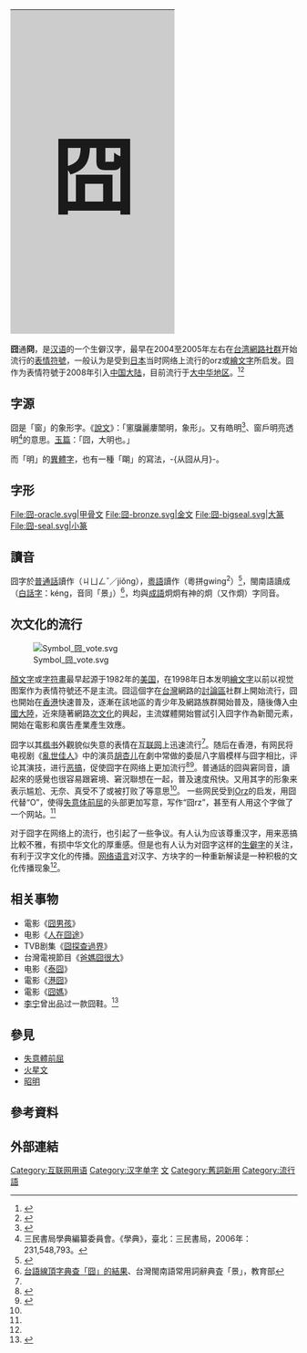 {{Otheruses|other=[[商代|商代]]的一名先公|囧 (商族先公)}}
{{TA|G1=IT}}
{| class="infobox" style="clear: both; width:16.0em; font-size:9pt; line-height: 0.8;"
|-
!style="background:#ccc; text-align:center; font-size:900%;"|
囧
|}
'''囧'''通'''冏'''，是[[汉语|汉语]]的一个生僻汉字，最早在2004至2005年左右在[[台湾|台湾]][[網路社群|網路社群]]开始流行的[[表情符號|表情符號]]，一般认为是受到[[日本|日本]]当时网络上流行的orz或[[繪文字|繪文字]]所启发。囧作为表情符號于2008年引入[[中国大陆|中国大陆]]，目前流行于[[大中华地区|大中华地区]]。<ref>{{Cite web |url=http://tw.knowledge.yahoo.com/question/question?qid=1005030302928 |title=囧rz是什麼意思? |accessdate=2013-11-29 |archive-date=2013-12-04 |archive-url=https://web.archive.org/web/20131204061048/http://tw.knowledge.yahoo.com/question/question?qid=1005030302928 |dead-url=no }}</ref><ref name="冏文化"> {{cite journal|title=“囧”文化，进步还是倒退？|journal=中国计算机用户|date=2008年|author=徐立洋|volume=|issue=16|pages=|id= |url=|format=|accessdate= }}</ref>

== 字源==
囧是「窗」的象形字。《[[说文解字|說文]]》：「窻牖麗廔闓明，象形」。又有皓明<ref>{{Cite web |url=http://dict.revised.moe.edu.tw/cgi-bin/newDict/dict.sh?idx=dict.idx&cond=%5E%CA%A8&syn=1&pieceLen=100&fld=1&cat=&imgFont=1 |title=教育部重編國語辭典修訂本【囧】囗-4-7 |accessdate=2020-10-04 |archive-date=2015-06-20 |archive-url=https://web.archive.org/web/20150620234215/http://dict.revised.moe.edu.tw/cgi-bin/newDict/dict.sh?idx=dict.idx&cond=%5E%CA%A8&syn=1&pieceLen=100&fld=1&cat=&imgFont=1 |dead-url=yes }}</ref>、窗戶明亮透明<ref>三民書局學典編纂委員會。《學典》，臺北：三民書局，2006年：231,548,793。</ref>的意思。[[玉篇|玉篇]]：「囧，大明也。」

而「明」的[[異體字|異體字]]，也有一種「朙」的寫法，-{从囧从月}-。

== 字形 ==
<gallery>
File:囧-oracle.svg|甲骨文
File:囧-bronze.svg|金文
File:囧-bigseal.svg|大篆
File:囧-seal.svg|小篆
</gallery>

== 讀音 ==
囧字於[[普通話|普通話]]讀作{{IPA|/tɕi̯ʊŋ˧˩˦/}}（ㄐㄩㄥˇ／jiǒng），[[粵語|粵語]]讀作{{IPA|/kʷɪŋ˧˥/}}（粵拼gwing<sup>2</sup>）<ref>{{Cite web |url=http://humanum.arts.cuhk.edu.hk/Lexis/lexi-can/search.php?q=%CA%A8 |title=粵語審音配詞字庫 查「囧」的結果 |accessdate=2008-10-09 |archive-date=2008-10-24 |archive-url=https://web.archive.org/web/20081024061146/http://humanum.arts.cuhk.edu.hk/Lexis/lexi-can/search.php?q=%CA%A8 |dead-url=no }}</ref>，閩南語讀成{{IPA|/kiəŋ˥˧/}}（[[白話字|白話字]]：kéng，音同「景」）<ref>[http://iug.csie.dahan.edu.tw/TG/jitian/chhajt.asp 台語線頂字典查「囧」的結果]{{dead link|date=2017年12月 |bot=InternetArchiveBot |fix-attempted=yes }}、台灣閩南語常用詞辭典査「景」，教育部</ref>，均與[[成語|成語]]炯炯有神的炯（又作烱）字同音。

==次文化的流行==
[[File:Symbol_囧_vote.svg|thumb]]

[[顏文字|顏文字]]或[[ASCII艺术|字符畫]]最早起源于1982年的[[美国|美国]]，在1998年日本发明[[繪文字|繪文字]]以前以视觉图案作为表情符號还不是主流。囧這個字在[[台灣|台灣]]網路的[[討論區|討論區]]社群上開始流行，囧也開始在[[香港|香港]]快速普及，逐漸在該地區的青少年及網路族群開始普及，隨後傳入[[中國大陸|中國大陸]]，近來隨著網路[[次文化|次文化]]的興起，主流媒體開始嘗試引入囧字作為新聞元素，開始在電影和廣告產業產生效應。

囧字以其[[楷书|楷书]]外觀貌似失意的表情在[[互联网|互联网]]上迅速流行<ref name="冏文化" />。随后在香港，有网民将电视剧《[[亂世佳人_(電視劇)|亂世佳人]]》中的演员[[胡杏儿|胡杏儿]]在劇中常做的委屈八字眉模样与囧字相比，评论其演技，进行[[恶搞|恶搞]]，促使囧字在网络上更加流行<ref name="你囧了吗">{{cite news | title=今天你囧了吗有关网上最火汉字的文化争议 | date=2008年5月4日 | publisher=新华网 | url=http://www.jiongyixia.com | work=天府早报 | pages= | accessdate=2008-10-10 | language= | archive-url=https://web.archive.org/web/20120505132608/http://www.jiongyixia.com/ | archive-date=2012年5月5日 | dead-url=yes }}</ref><ref>{{cite news | author=网易娱乐：Juna | title=胡杏儿被香港网友封为“胡囧囧” 惨遭恶搞 | date=2008年9月10日 | publisher=温州网 | work = | pages = | accessdate = 2008-10-10 | language = }}</ref>。普通話的囧與窘同音，讀起來的感覺也很容易跟窘境、窘況聯想在一起，普及速度飛快。又用其字的形象来表示尴尬、无奈、真受不了或被打败了等意思<ref name="你囧了吗" />。 一些网民受到[[Orz|Orz]]的启发，用囧代替“O”，使得[[失意体前屈|失意体前屈]]的头部更加写意，写作“囧rz”，甚至有人用这个字做了一个网站。<ref name="你囧了吗" />

对于囧字在网络上的流行，也引起了一些争议。有人认为应该尊重汉字，用来恶搞比較不雅，有损中华文化的厚重感。但是也有人认为对囧字这样的[[生僻字|生僻字]]的关注，有利于汉字文化的传播。[[网络语言|网络语言]]对汉字、方块字的一种重新解读是一种积极的文化传播现象<ref name="你囧了吗" />。

==相关事物==
*電影《[[囧男孩|囧男孩]]》
*电影《[[人在囧途|人在囧途]]》
*TVB剧集《[[囧探查過界|囧探查過界]]》
*台灣電視節目《[[爸媽囧很大|爸媽囧很大]]》
*电影《[[泰囧|泰囧]]》
*電影《[[港囧|港囧]]》
*電影《[[囧媽|囧媽]]》
*[[李宁有限電公司|李宁]]曾出品过一款囧鞋。<ref>{{cite news| language =| author =| coauthors =| url =http://news.dayoo.com/finance/200808/30/53869_4021118.htm| title =李宁“囧”鞋卖断货| work =| publisher =南方网| pages =| date =2008-08-30| accessdate =| deadurl =yes| archiveurl =https://web.archive.org/web/20090414125105/http://news.dayoo.com/finance/200808/30/53869_4021118.htm| archivedate =2009-04-14}}</ref>

==參見==
* [[失意體前屈|失意體前屈]]
* [[火星文|火星文]]
* [[昭明|昭明]]

==參考資料==
{{reflist|2}}

== 外部連結 ==
{{維基詞典}}

[[Category:互联网用语|Category:互联网用语]]
[[Category:汉字单字|Category:汉字单字]]
[[Category:網路迷因|文]]
[[Category:舊詞新用|Category:舊詞新用]]
[[Category:流行語|Category:流行語]]